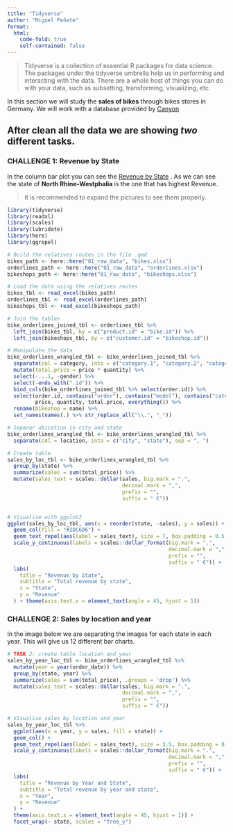 ```yaml
---
title: "Tidyverse"
author: "Miguel Peñate"
format:
  html:
    code-fold: true
    self-contained: false
---
```

> Tidyverse is a collection of essential R packages for data science. The packages under the tidyverse umbrella help us in performing and interacting with the data. There are a whole host of things you can do with your data, such as subsetting, transforming, visualizing, etc.

In this section we will study the **sales of bikes** through bikes stores in Germany.
We will work with a database provided by [Canyon](https://cloud.tuhh.de/index.php/s/Cxe7YSM8RY2SgCn)

After clean all the data we are showing *two* different tasks.
---

### CHALLENGE 1: Revenue by State

In the column bar plot you can see the <u>Revenue by State</u> . As we can see the state of **North Rhine-Westphalia** is the one that has highest Revenue.

> It is recommended to expand the pictures to see them properly.

```r
library(tidyverse)
library(readxl)
library(scales)
library(lubridate)
library(here)
library(ggrepel)

# Build the relatives routes in the file .qmd
bikes_path <- here::here("01_raw_data", "bikes.xlsx")
orderlines_path <- here::here("01_raw_data", "orderlines.xlsx")
bikeshops_path <- here::here("01_raw_data", "bikeshops.xlsx")

# Load the data using the relatives routes
bikes_tbl <- read_excel(bikes_path)
orderlines_tbl <- read_excel(orderlines_path)
bikeshops_tbl <- read_excel(bikeshops_path)

# Join the tables
bike_orderlines_joined_tbl <- orderlines_tbl %>%
  left_join(bikes_tbl, by = c("product.id" = "bike.id")) %>%
  left_join(bikeshops_tbl, by = c("customer.id" = "bikeshop.id"))

# Manipulate the data
bike_orderlines_wrangled_tbl <- bike_orderlines_joined_tbl %>%
  separate(col = category, into = c("category.1", "category.2", "category.3"), sep = " - ") %>%
  mutate(total.price = price * quantity) %>%
  select(-...1, -gender) %>%
  select(-ends_with(".id")) %>%
  bind_cols(bike_orderlines_joined_tbl %>% select(order.id)) %>%
  select(order.id, contains("order"), contains("model"), contains("category"),
         price, quantity, total.price, everything()) %>%
  rename(bikeshop = name) %>%
  set_names(names(.) %>% str_replace_all("\\.", "_"))

# Separar ubication in city and state
bike_orderlines_wrangled_tbl <- bike_orderlines_wrangled_tbl %>%
  separate(col = location, into = c("city", "state"), sep = ", ")

# Create table
sales_by_loc_tbl <- bike_orderlines_wrangled_tbl %>%
  group_by(state) %>%
  summarize(sales = sum(total_price)) %>%
  mutate(sales_text = scales::dollar(sales, big.mark = ".", 
                                     decimal.mark = ",", 
                                     prefix = "", 
                                     suffix = " €"))


# Visualize with ggplot2
ggplot(sales_by_loc_tbl, aes(x = reorder(state, -sales), y = sales)) +
  geom_col(fill = "#2DC6D6") +
  geom_text_repel(aes(label = sales_text), size = 7, box.padding = 0.5, max.overlaps = 10) +
  scale_y_continuous(labels = scales::dollar_format(big.mark = ".", 
                                                    decimal.mark = ",", 
                                                    prefix = "", 
                                                    suffix = " €")) +
  labs(
    title = "Revenue by State",
    subtitle = "Total revenue by state",
    x = "State",
    y = "Revenue"
  ) + theme(axis.text.x = element_text(angle = 45, hjust = 1))
```

### CHALLENGE 2: Sales by location and year

In the image below we are separating the images for each state in each year. This will give us 12 different bar charts.

```r
# TASK 2: create table location and year
sales_by_year_loc_tbl <- bike_orderlines_wrangled_tbl %>%
  mutate(year = year(order_date)) %>%
  group_by(state, year) %>%
  summarize(sales = sum(total_price), .groups = 'drop') %>%
  mutate(sales_text = scales::dollar(sales, big.mark = ".", 
                                     decimal.mark = ",", 
                                     prefix = "", 
                                     suffix = " €"))

# Visualize sales by location and year
sales_by_year_loc_tbl %>%
  ggplot(aes(x = year, y = sales, fill = state)) +
  geom_col() +
  geom_text_repel(aes(label = sales_text), size = 3.5, box.padding = 0.3, max.overlaps = 10) +
  scale_y_continuous(labels = scales::dollar_format(big.mark = ".", 
                                                    decimal.mark = ",", 
                                                    prefix = "", 
                                                    suffix = " €")) +
  labs(
    title = "Revenue by Year and State",
    subtitle = "Total revenue by year and state",
    x = "Year",
    y = "Revenue"
  ) +
  theme(axis.text.x = element_text(angle = 45, hjust = 1)) +
  facet_wrap(~ state, scales = "free_y")

```